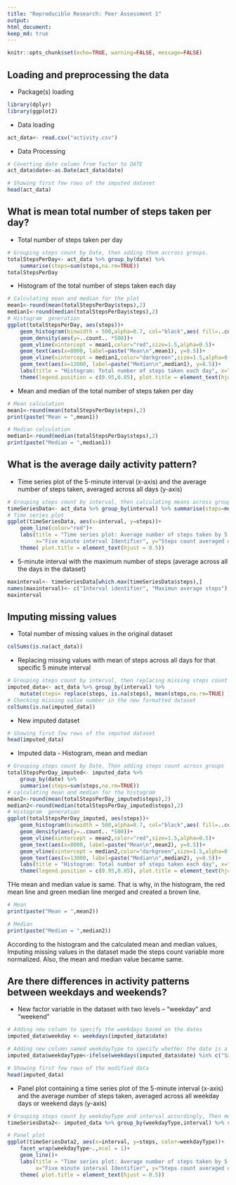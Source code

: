 ---
title: "Reproducible Research: Peer Assessment 1"
output: 
html_document:
keep_md: true
---

```{r setoptions, echo=FALSE}
knitr::opts_chunk$set(echo=TRUE, warning=FALSE, message=FALSE)

```


## Loading and preprocessing the data
- Package(s) loading
```{r package loading}
library(dplyr)
library(ggplot2)
```

- Data loading
```{r Data Loading}
act_data<- read.csv("activity.csv")
```

- Data Processing
```{r Data Processing }
# Coverting date column from factor to DATE
act_data$date<-as.Date(act_data$date)

# Showing first few rows of the imputed dataset
head(act_data)
```

## What is mean total number of steps taken per day?

- Total number of steps taken per day
```{r total number of steps taken per day }
# Grouping steps count by Date, then adding them accross groups.
totalStepsPerDay<- act_data %>% group_by(date) %>%
    summarise(steps=sum(steps,na.rm=TRUE))
totalStepsPerDay
```

- Histogram of the total number of steps taken each day

```{r Histogram of the total number of steps taken each day }
# Calculating mean and median for the plot
mean1<-round(mean(totalStepsPerDay$steps),2)
median1<-round(median(totalStepsPerDay$steps),2)
# Histogram  generation
ggplot(totalStepsPerDay, aes(steps))+
    geom_histogram(binwidth = 500,alpha=0.7, col="black",aes( fill=..count..,))+
    geom_density(aes(y=..count.. *500))+
    geom_vline(xintercept = mean1,color="red",size=1.5,alpha=0.5)+
    geom_text(aes(x=8000, label=paste("Mean\n",mean1), y=8.5))+
    geom_vline(xintercept = median1,color="darkgreen",size=1.5,alpha=0.5)+
    geom_text(aes(x=12000, label=paste("Median\n",median1), y=8.5))+
    labs(title = "Histogram: Total number of steps taken each day", x="Daily steps", y="Frequency")+
    theme(legend.position = c(0.95,0.85), plot.title = element_text(hjust = 0.5))
```

- Mean and median of the total number of steps taken per day
```{r Mean and median of the total number of steps taken per day }
# Mean calculation
mean1<-round(mean(totalStepsPerDay$steps),2)
print(paste("Mean = ",mean1))

# Median calculation
median1<-round(median(totalStepsPerDay$steps),2)
print(paste("Median = ",median1))
```

## What is the average daily activity pattern?
- Time series plot of the 5-minute interval (x-axis) and the average number of steps taken, averaged across all days (y-axis)
```{r time series plor }
# Grouping steps count by interval, then calculating means across groups
timeSeriesData<- act_data %>% group_by(interval) %>% summarise(steps=mean(steps,na.rm=TRUE))
# Time series plot
ggplot(timeSeriesData, aes(x=interval, y=steps))+
    geom_line(color="red")+
    labs(title = "Time series plot: Average number of steps taken by 5 Minute interval ",
         x="Five minute interval Identifier", y="Steps count averaged over all days")+
    theme( plot.title = element_text(hjust = 0.5))
```

- 5-minute interval with the maximum number of steps (average across all the days in the dataset)
```{r maxinterval }
maxinterval<- timeSeriesData[which.max(timeSeriesData$steps),]
names(maxinterval)<- c("Interval identifier", "Maximun average steps")
maxinterval
```

## Imputing missing values
-  Total number of missing values in the original dataset 
```{r missing values }
colSums(is.na(act_data))
```

- Replacing missing values with mean of steps across all days for that specific 5 minute interval
```{r missing value replacement }
# Grouping steps count by interval, then replacing missing steps count value with mean of steps across all days for that specific 5 minute interval
imputed_data<- act_data %>% group_by(interval) %>% 
    mutate(steps= replace(steps, is.na(steps), mean(steps,na.rm=TRUE) ))
# Checking missing value number in the new formatted dataset
colSums(is.na(imputed_data))
```

- New imputed dataset
```{r imputed dataset }
# Showing first few rows of the imputed dataset
head(imputed_data)
```

- Imputed data - Histogram, mean and median
```{r Imputed data - Histogram, mean and median }
# Grouping steps count by Date, Then adding steps count across groups
totalStepsPerDay_imputed<- imputed_data %>%
    group_by(date) %>%
    summarise(steps=sum(steps,na.rm=TRUE))
# calculating mean and median for the histogram
mean2<-round(mean(totalStepsPerDay_imputed$steps),2)
median2<-round(median(totalStepsPerDay_imputed$steps),2)
# Histogram  generation
ggplot(totalStepsPerDay_imputed, aes(steps))+
    geom_histogram(binwidth = 500,alpha=0.7, col="black",aes( fill=..count..,))+
    geom_density(aes(y=..count.. *500))+
    geom_vline(xintercept = mean2,color="red",size=1.5,alpha=0.5)+
    geom_text(aes(x=8000, label=paste("Mean\n",mean2), y=8.5))+
    geom_vline(xintercept = median2,color="darkgreen",size=1.5,alpha=0.5)+
    geom_text(aes(x=13000, label=paste("Median\n",median2), y=8.5))+
    labs(title = "Histogram: Total number of steps taken each day", x="Daily steps", y="Frequency")+
    theme(legend.position = c(0.95,0.85), plot.title = element_text(hjust = 0.5))
```

THe mean and median value is same. That is why, in the histogram, the red mean line and green median line merged and created a brown line.  

```{r mean and median }
# Mean 
print(paste("Mean = ",mean2))

# Median
print(paste("Median = ",median2))
```

According to the histogram and the calculated mean and median values, Imputing missing values in the dataset made the steps count variable more normalized. Also, the mean and median value became same.

## Are there differences in activity patterns between weekdays and weekends?
- New factor variable in the dataset with two levels – “weekday” and “weekend” 
```{r adding new factor weekday type}
# Adding new column to specify the weekdays based on the dates
imputed_data$weekday <- weekdays(imputed_data$date)

# Adding new column named weekdayType to specify whether the date is a weekday or a weekend
imputed_data$weekdayType<-ifelse(weekdays(imputed_data$date) %in% c("Saturday","Sunday"), "Weekend", "Weekday")

# Showing first few rows of the modified data 
head(imputed_data)

```

- Panel plot containing a time series plot of the 5-minute interval (x-axis) and the average number of steps taken, averaged across all weekday days or weekend days (y-axis)

```{r panel plot}

# Grouping steps count by weekdayType and interval accordingly, Then mean of steps count across groups
timeSeriesData2<- imputed_data %>% group_by(weekdayType,interval) %>% summarise(steps = mean(steps, na.rm=TRUE))

# Panel plot
ggplot(timeSeriesData2, aes(x=interval, y=steps, color=weekdayType))+
    facet_wrap(weekdayType~.,ncol = 1)+
    geom_line()+
    labs(title = "Time series plot: Average number of steps taken by 5 Minute interval ",
         x="Five minute interval Identifier", y="Steps count averaged over all days")+
    theme( plot.title = element_text(hjust = 0.5))
```

